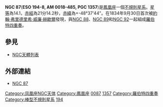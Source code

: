 {{Infobox Galaxy
| name = [[New_General_Catalogue|NGC]] 87
| image =[[File:NGC_0087_DSS.jpg|thumb]]
| epoch = [[J2000|J2000]]
| type = IBmP
| ra = {{RA|00|21|14.2}}
| dec = {{DEC|-48|37|42}}
| dist_ly = 160 [[光年|百萬光年]] 
| z = ? 公里/秒
| appmag_v = 14.1
| size_v =  0′.9 × 0′.7
| constellation name = [[鳳凰座|鳳凰座]]
| notes = 
| names = ESO 194-G008, [[Principal_Galaxies_Catalogue|PGC]] 1357
}}
'''NGC 87'''('''ESO 194-8, AM 0018-485, PGC 1357''')是[[鳳凰座|鳳凰座]]一個[[不規則星系|不規則星系]]。[[星等|星等]]為14.1，[[赤經|赤經]]為21分14.2秒，[[赤緯|赤緯]]為+-48°37'44"。在1834年9月30日首次被[[約翰·弗里德里希·威廉·赫歇爾|約翰·弗里德里希·威廉·赫歇爾]]發現，與[[NGC_88|NGC 88]]、[[NGC_89|NGC 89]]和[[NGC_92|NGC 92]]一起組成[[羅伯特四重奏|羅伯特四重奏]]。

== 參見 ==
* [[NGC天體列表|NGC天體列表]]

== 外部連結 ==
* [https://web.archive.org/web/20041025223907/http://www.seds.org/~spider/ngc/ngc_fr.cgi?87 NGC 87]

{{Catalogs|NGC=87|PGC=1357}}
{{Robert's Quartet}}

[[Category:凤凰座NGC天体|Category:凤凰座NGC天体]]
[[Category:鳳凰座|Category:鳳凰座]]
[[Category:NGC天體|0087]]
[[Category:PGC天體|1357]]
[[Category:羅伯特四重奏|Category:羅伯特四重奏]]
[[Category:棒型不規則星系|Category:棒型不規則星系]]
[[Category:ESO天體|194]]